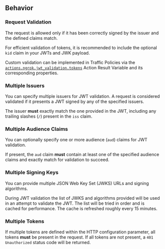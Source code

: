 ## Behavior

### Request Validation

The request is allowed only if it has been correctly signed by the issuer and
the defined claims match.

For efficient validation of tokens, it is recommended to include the optional
`kid` claim in your JWTs and JWK payload.

Custom validation can be implemented in Traffic Policies via the
[`actions.ngrok.jwt_validation.tokens`](#action-result-variables) Action Result Variable and its
corresponding properties.

### Multiple Issuers

You can specify multiple issuers for JWT validation. A request is
considered validated if it presents a JWT signed by any of the specified
issuers.

The issuer **must** exactly match the one provided in the JWT, including
any trailing slashes (`/`) present in the `iss` claim.

### Multiple Audience Claims

You can optionally specify one or more audience (`aud`) claims for JWT validation.

If present, the `aud` claim **must** contain at least one of the specified audience claims and
exactly match for validation to succeed.

### Multiple Signing Keys

You can provide multiple JSON Web Key Set (JWKS) URLs and signing algorithms.

During JWT validation the list of JWKS and algorithms provided will be used in
an attempt to validate the JWT. The list will be tried in order and is cached
for performance. The cache is refreshed roughly every 15 minutes.

### Multiple Tokens

If multiple tokens are defined within the HTTP configuration parameter, all
tokens **must** be present in the request. If all tokens are not present, a
`401 Unauthorized` status code will be returned.
